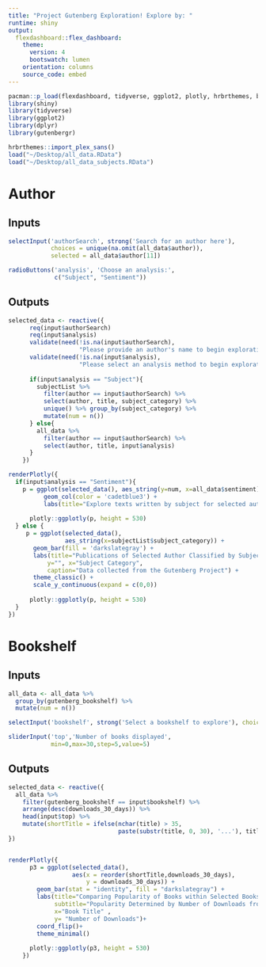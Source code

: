 ```yaml
---
title: "Project Gutenberg Exploration! Explore by: "
runtime: shiny
output: 
  flexdashboard::flex_dashboard:
    theme: 
      version: 4
      bootswatch: lumen
    orientation: columns
    source_code: embed 
---
```


```r
pacman::p_load(flexdashboard, tidyverse, ggplot2, plotly, hrbrthemes, bslib, ggpubr)
library(shiny)
library(tidyverse)
library(ggplot2)
library(dplyr)
library(gutenbergr)

hrbrthemes::import_plex_sans()
load("~/Desktop/all_data.RData")
load("~/Desktop/all_data_subjects.RData")


```



Author
===

Inputs {.sidebar}
-----------------------------------------------------------------------

```r
selectInput('authorSearch', strong('Search for an author here'), 
            choices = unique(na.omit(all_data$author)),
            selected = all_data$author[11])

radioButtons('analysis', 'Choose an analysis:', 
             c("Subject", "Sentiment"))
```

Outputs {.no-padding}
-----------------------------------------------------------------------

```r
selected_data <- reactive({
      req(input$authorSearch)
      req(input$analysis)
      validate(need(!is.na(input$authorSearch), 
                    "Please provide an author's name to begin exploration."))
      validate(need(!is.na(input$analysis), 
                    "Please select an analysis method to begin exploration."))
      
      if(input$analysis == "Subject"){
        subjectList %>%
          filter(author == input$authorSearch) %>%
          select(author, title, subject_category) %>%
          unique() %>% group_by(subject_category) %>% 
          mutate(num = n())
      } else{
        all_data %>%
          filter(author == input$authorSearch) %>%
          select(author, title, input$analysis)
      }
    })

renderPlotly({
  if(input$analysis == "Sentiment"){
    p = ggplot(selected_data(), aes_string(y=num, x=all_data$sentiment)) + 
          geom_col(color = 'cadetblue3') + 
          labs(title="Explore texts written by subject for selected author")
          
      plotly::ggplotly(p, height = 530)
  } else {
     p = ggplot(selected_data(),
                aes_string(x=subjectList$subject_category)) +
       geom_bar(fill = 'darkslategray') +
       labs(title="Publications of Selected Author Classified by Subject\n",
           y="", x="Subject Category",
           caption="Data collected from the Gutenberg Project") +
       theme_classic() + 
       scale_y_continuous(expand = c(0,0))
          
      plotly::ggplotly(p, height = 530)
  }
})

```

Bookshelf
===

Inputs {.sidebar}
-----------------------------------------------------------------------
```r
all_data <- all_data %>% 
  group_by(gutenberg_bookshelf) %>% 
  mutate(num = n())

selectInput('bookshelf', strong('Select a bookshelf to explore'), choices=unique(na.omit(all_data$gutenberg_bookshelf)), selected=all_data$gutenberg_bookshelf[11])

sliderInput('top','Number of books displayed',
            min=0,max=30,step=5,value=5)

```

Outputs {.no-padding}
-----------------------------------------------------------------------
```r
selected_data <- reactive({
  all_data %>% 
    filter(gutenberg_bookshelf == input$bookshelf) %>% 
    arrange(desc(downloads_30_days)) %>% 
    head(input$top) %>%
    mutate(shortTitle = ifelse(nchar(title) > 35, 
                               paste(substr(title, 0, 30), '...'), title ))
})


renderPlotly({
      p3 = ggplot(selected_data(),  
                  aes(x = reorder(shortTitle,downloads_30_days), 
                      y = downloads_30_days)) +
        geom_bar(stat = "identity", fill = "darkslategray") +
        labs(title="Comparing Popularity of Books within Selected Bookshelf",
             subtitle="Popularity Determined by Number of Downloads from Project, Guetenberg in the Past 30 Days.",
             x="Book Title" ,
             y= "Number of Downloads")+
        coord_flip()+
        theme_minimal() 
      
      plotly::ggplotly(p3, height = 530)
    }) 
```
